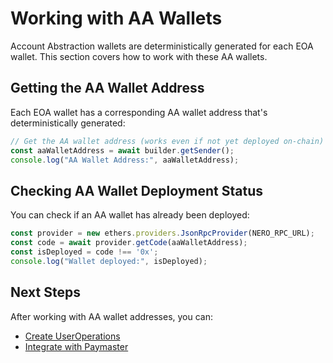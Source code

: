 
# Working with AA Wallets

Account Abstraction wallets are deterministically generated for each EOA wallet. This section covers how to work with these AA wallets.

## Getting the AA Wallet Address

Each EOA wallet has a corresponding AA wallet address that's deterministically generated:

```typescript
// Get the AA wallet address (works even if not yet deployed on-chain)
const aaWalletAddress = await builder.getSender();
console.log("AA Wallet Address:", aaWalletAddress);
```

## Checking AA Wallet Deployment Status

You can check if an AA wallet has already been deployed:

```typescript
const provider = new ethers.providers.JsonRpcProvider(NERO_RPC_URL);
const code = await provider.getCode(aaWalletAddress);
const isDeployed = code !== '0x';
console.log("Wallet deployed:", isDeployed);
```

## Next Steps

After working with AA wallet addresses, you can:
- [Create UserOperations](/en/developer-tools/user-op-sdk/creating-user-operations)
- [Integrate with Paymaster](/en/developer-tools/user-op-sdk/paymaster-integration)

<PageFeedback path="/en/developer-tools/user-op-sdk/working-with-wallets" /> 